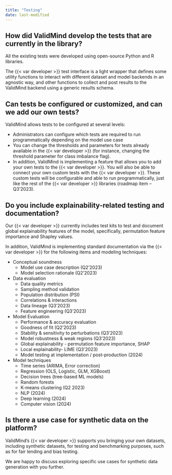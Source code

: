 ```yaml
---
title: "Testing"
date: last-modified
---
```


## How did ValidMind develop the tests that are currently in the library?

All the existing tests were developed using open-source Python and R libraries.

The {{< var developer >}} test interface is a light wrapper that defines some utility functions to interact with different dataset and model backends in an agnostic way, and other functions to collect and post results to the ValidMind backend using a generic results schema.

## Can tests be configured or customized, and can we add our own tests?

ValidMind allows tests to be configured at several levels:

- Administrators can configure which tests are required to run programmatically depending on the model use case
- You can change the thresholds and parameters for tests already available in the {{< var developer >}} (for instance, changing the threshold parameter for class imbalance flag).
- In addition, ValidMind is implementing a feature that allows you to add your own tests to the {{< var developer >}}. You will also be able to connect your own custom tests with the {{< var developer >}}. These custom tests will be configurable and able to run programmatically, just like the rest of the {{< var developer >}} libraries (roadmap item – Q3’2023).

## Do you include explainability-related testing and documentation? 

Our {{< var developer >}} currently includes test kits to test and document global explainability features of the model, specifically, permutation feature importance and Shapley values.

In addition, ValidMind is implementing standard documentation via the {{< var developer >}} for the following items and modeling techniques:

- Conceptual soundness
    - Model use case description (Q2’2023)
    - Model selection rationale (Q2’2023)
- Data evaluation
    - Data quality metrics
    - Sampling method validation
    - Population distribution (PSI)
    - Correlations & interactions
    - Data lineage (Q3’2023)
    - Feature engineering (Q3’2023)
- Model Evaluation
    - Performance & accuracy evaluation
    - Goodness of fit (Q2’2023)
    - Stability & sensitivity to perturbations (Q3’2023)
    - Model robustness & weak regions (Q3’2023)
    - Global explainability - permutation feature importance, SHAP
    - Local explainability- LIME (Q3’2023)
    - Model testing at implementation / post-production (2024)
- Model techniques
    - Time series (ARIMA, Error correction)
    - Regression (OLS, Logistic, GLM, XGBoost)
    - Decision trees (tree-based ML models)
    - Random forests
    - K-means clustering (Q2 2023)
    - NLP (2024)
    - Deep learning (2024)
    - Computer vision (2024)

## Is there a use case for synthetic data on the platform?

ValidMind's {{< var developer >}} supports you bringing your own datasets, including synthetic datasets, for testing and benchmarking purposes, such as for fair lending and bias testing.

We are happy to discuss exploring specific use cases for synthetic data generation with you further.

<!--- TO DO We need a contact email here --->
